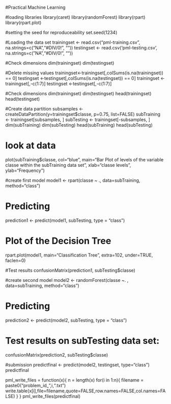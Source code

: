 #Practical Machine Learning

#loading libraries
library(caret)
library(randomForest)
library(rpart)
library(rpart.plot)

#setting the seed for reproduceability
set.seed(1234)

#Loading the data set
trainingset <- read.csv("pml-training.csv", na.strings=c("NA","#DIV/0!", ""))
testingset <- read.csv('pml-testing.csv', na.strings=c("NA","#DIV/0!", ""))

#Check dimensions
dim(trainingset) 
dim(testingset)

#Delete missing values
trainingset<-trainingset[,colSums(is.na(trainingset)) == 0]
testingset <-testingset[,colSums(is.na(testingset)) == 0]
trainingset   <-trainingset[,-c(1:7)]
testingset <-testingset[,-c(1:7)]

#Check dimensions
dim(trainingset)
dim(testingset)
head(trainingset)
head(testingset)

#Create data partition
subsamples <- createDataPartition(y=trainingset$classe, p=0.75, list=FALSE)
subTraining <- trainingset[subsamples, ] 
subTesting <- trainingset[-subsamples, ]
dim(subTraining)
dim(subTesting)
head(subTraining)
head(subTesting)

# look at data
plot(subTraining$classe, col="blue", main="Bar Plot of levels of the variable classe within the subTraining data set", xlab="classe levels", ylab="Frequency")

#create first model
model1 <- rpart(classe ~ ., data=subTraining, method="class")

# Predicting
prediction1 <- predict(model1, subTesting, type = "class")

# Plot of the Decision Tree
rpart.plot(model1, main="Classification Tree", extra=102, under=TRUE, faclen=0)

#Test results
confusionMatrix(prediction1, subTesting$classe)

#create second model
model2 <- randomForest(classe ~. , data=subTraining, method="class")

# Predicting
prediction2 <- predict(model2, subTesting, type = "class")

# Test results on subTesting data set:
confusionMatrix(prediction2, subTesting$classe)

#submission
predictfinal <- predict(model2, testingset, type="class")
predictfinal

pml_write_files = function(x){
  n = length(x)
  for(i in 1:n){
    filename = paste0("problem_id_",i,".txt")
    write.table(x[i],file=filename,quote=FALSE,row.names=FALSE,col.names=FALSE)
  }
}
pml_write_files(predictfinal)
